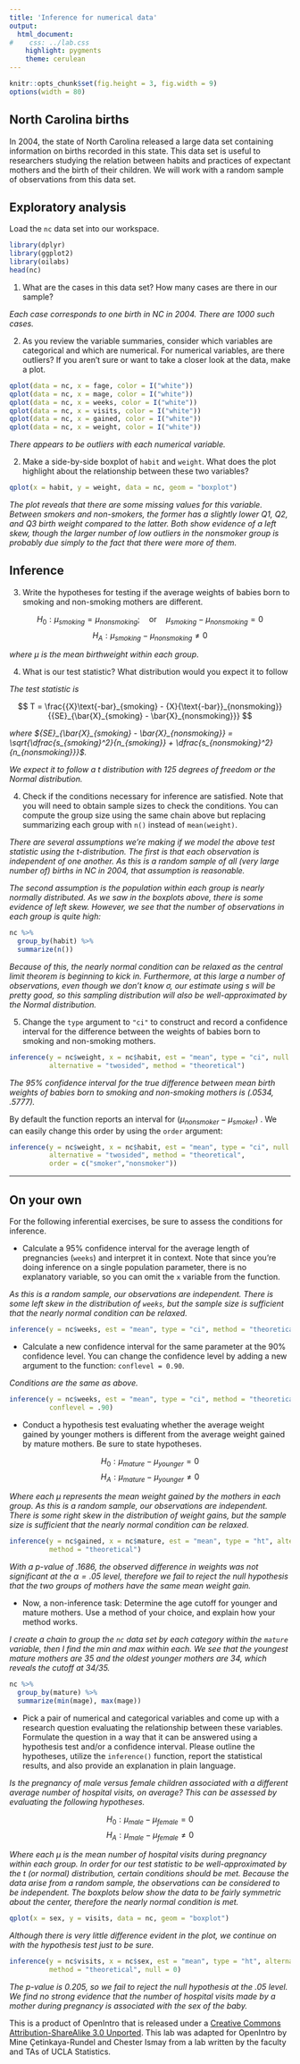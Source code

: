 ```yaml
---
title: 'Inference for numerical data'
output:
  html_document:
#    css: ../lab.css
    highlight: pygments
    theme: cerulean
---
```


```r
knitr::opts_chunk$set(fig.height = 3, fig.width = 9)
options(width = 80)
```

## North Carolina births

In 2004, the state of North Carolina released a large data set containing 
information on births recorded in this state. This data set is useful to 
researchers studying the relation between habits and practices of expectant 
mothers and the birth of their children. We will work with a random sample of 
observations from this data set.

## Exploratory analysis

Load the `nc` data set into our workspace.

```r
library(dplyr)
library(ggplot2)
library(oilabs)
head(nc)
```


1.  What are the cases in this data set? How many cases are there in our sample?

*Each case corresponds to one birth in NC in 2004. There are 1000 such cases.*

2.  As you review the variable summaries, consider which variables are categorical 
and which are numerical. For numerical variables, are there outliers? If you 
aren't sure or want to take a closer look at the data, make a plot.

```r
qplot(data = nc, x = fage, color = I("white"))
qplot(data = nc, x = mage, color = I("white"))
qplot(data = nc, x = weeks, color = I("white"))
qplot(data = nc, x = visits, color = I("white"))
qplot(data = nc, x = gained, color = I("white"))
qplot(data = nc, x = weight, color = I("white"))
```

*There appears to be outliers with each numerical variable.*

2.  Make a side-by-side boxplot of `habit` and `weight`. What does the plot 
highlight about the relationship between these two variables?

```r
qplot(x = habit, y = weight, data = nc, geom = "boxplot")
```

*The plot reveals that there are some missing values for this variable. Between
smokers and non-smokers, the former has a slightly lower Q1, Q2, and Q3 birth weight
compared to the latter. Both show evidence of a left skew, though the larger
number of low outliers in the nonsmoker group is probably due simply to the fact
that there were more of them.*

## Inference

3.  Write the hypotheses for testing if the average weights of babies born to 
smoking and non-smoking mothers are different.

$$H_0: \mu_{smoking} = \mu_{nonsmoking}; \quad \textrm{or} \quad \mu_{smoking} - \mu_{nonsmoking} = 0 $$
$$H_A: \mu_{smoking} - \mu_{nonsmoking} \neq 0$$

*where $\mu$ is the mean birthweight within each group*.

4.  What is our test statistic? What distribution would you expect it to follow

*The test statistic is*

$$ T = \frac{{X}\text{-bar}_{smoking} - {X}{\text{-bar}}_{nonsmoking}}{{SE}_{\bar{X}_{smoking} - \bar{X}_{nonsmoking}}} $$

*where ${SE}_{\bar{X}_{smoking} - \bar{X}_{nonsmoking}} = \sqrt{\dfrac{s_{smoking}^2}{n_{smoking}} + \dfrac{s_{nonsmoking}^2}{n_{nonsmoking}}}$.*

*We expect it to follow a $t$ distribution with 125 degrees of freedom or the
Normal distribution.*

4.  Check if the conditions necessary for inference are satisfied. Note that 
you will need to obtain sample sizes to check the conditions. You can compute 
the group size using the same chain above but replacing summarizing each group
with `n()` instead of `mean(weight)`.

*There are several assumptions we're making if we model the above test statistic
using the t-distribution. The first is that each observation is independent of 
one another. As this is a random sample of all (very large number of) births in
NC in 2004, that assumption is reasonable.*

*The second assumption is the population within each group is nearly normally
distributed. As we saw in the boxplots above, there is some evidence of left
skew. However, we see that the number of observations in each group is quite
high:*

```r
nc %>%
  group_by(habit) %>%
  summarize(n())
```

*Because of this, the nearly normal condition can be relaxed as the central
limit theorem is beginning to kick in. Furthermore, at this large a number of
observations, even though we don't know $\sigma$, our estimate using $s$ will
be pretty good, so this sampling distribution will also be well-approximated
by the Normal distribution.*


5.  Change the `type` argument to `"ci"` to construct and record a confidence 
interval for the difference between the weights of babies born to smoking and 
non-smoking mothers.

```r
inference(y = nc$weight, x = nc$habit, est = "mean", type = "ci", null = 0, 
          alternative = "twosided", method = "theoretical")
```

*The 95% confidence interval for the true difference between mean birth weights of
babies born to smoking and non-smoking mothers is (.0534, .5777).*

By default the function reports an interval for ($\mu_{nonsmoker} - \mu_{smoker}$)
. We can easily change this order by using the `order` argument:

```r
inference(y = nc$weight, x = nc$habit, est = "mean", type = "ci", null = 0, 
          alternative = "twosided", method = "theoretical", 
          order = c("smoker","nonsmoker"))
```

* * *

## On your own

For the following inferential exercises, be sure to assess the conditions for
inference.

-   Calculate a 95% confidence interval for the average length of pregnancies 
(`weeks`) and interpret it in context. Note that since you're doing inference 
on a single population parameter, there is no explanatory variable, so you can 
omit the `x` variable from the function.

*As this is a random sample, our observations are independent. There is some 
left skew in the distribution of `weeks`, but the sample size is sufficient
that the nearly normal condition can be relaxed.*

```r
inference(y = nc$weeks, est = "mean", type = "ci", method = "theoretical")
```


-   Calculate a new confidence interval for the same parameter at the 90% 
confidence level. You can change the confidence level by adding a new argument 
to the function: `conflevel = 0.90`.

*Conditions are the same as above.*

```r
inference(y = nc$weeks, est = "mean", type = "ci", method = "theoretical",
          conflevel = .90)
```

-   Conduct a hypothesis test evaluating whether the average weight gained by 
younger mothers is different from the average weight gained by mature mothers.
Be sure to state hypotheses.

$$ H_0: \mu_{mature} - \mu_{younger} = 0 $$
$$ H_A: \mu_{mature} - \mu_{younger} \neq 0 $$

*Where each $\mu$ represents the mean weight gained by the mothers in each group. 
As this is a random sample, our observations are independent. There is some 
right skew in the distribution of weight gains, but the sample size is sufficient
that the nearly normal condition can be relaxed.*

```r
inference(y = nc$gained, x = nc$mature, est = "mean", type = "ht", alternative = "twosided", null = 0,
          method = "theoretical")
```

*With a p-value of .1686, the observed difference in weights was not significant
at the $\alpha = .05$ level, therefore we fail to reject the null hypothesis
that the two groups of mothers have the same mean weight gain.*


-   Now, a non-inference task: Determine the age cutoff for younger and mature 
mothers. Use a method of your choice, and explain how your method works.

*I create a chain to group the `nc` data set by each category within the `mature`
variable, then I find the min and max within each. We see that the youngest
mature mothers are 35 and the oldest younger mothers are 34, which reveals the 
cutoff at 34/35.*

```r
nc %>%
  group_by(mature) %>%
  summarize(min(mage), max(mage))
```


-   Pick a pair of numerical and categorical variables and come up with a 
research question evaluating the relationship between these variables. 
Formulate the question in a way that it can be answered using a hypothesis test
and/or a confidence interval. Please outline the hypotheses, utilize the `inference()` 
function, report the statistical results, and also provide an explanation in 
plain language.

*Is the pregnancy of male versus female children associated with a different
average number of hospital visits, on average? This can be assessed by evaluating
the following hypotheses.*

$$ H_0: \mu_{male} - \mu_{female} = 0 $$
$$ H_A: \mu_{male} - \mu_{female} \neq 0 $$

*Where each $\mu$ is the mean number of hospital visits during pregnancy within
each group. In order for our test statistic to be well-approximated by the t
(or normal) distribution, certain conditions should be met. Because the
data arise from a random sample, the observations can be considered to be
independent. The boxplots below show the data to be fairly symmetric about the
center, therefore the nearly normal condition is met.*

```r
qplot(x = sex, y = visits, data = nc, geom = "boxplot")
```

*Although there is very little difference evident in the plot, we continue on
with the hypothesis test just to be sure.*

```r
inference(y = nc$visits, x = nc$sex, est = "mean", type = "ht", alternative = "twosided", 
          method = "theoretical", null = 0)
```

*The p-value is 0.205, so we fail to reject the null hypothesis at the .05 level. 
We find no strong evidence that the number of hospital visits made by a mother 
during pregnancy is associated with the sex of the baby.*

<div id="license">
This is a product of OpenIntro that is released under a [Creative Commons 
Attribution-ShareAlike 3.0 Unported](http://creativecommons.org/licenses/by-sa/3.0).
This lab was adapted for OpenIntro by Mine &Ccedil;etinkaya-Rundel and Chester Ismay from a lab 
written by the faculty and TAs of UCLA Statistics.
</div>